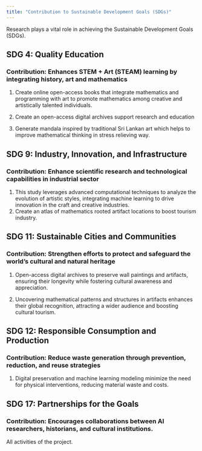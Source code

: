 ```yaml
---
title: "Contribution to Sustainable Development Goals (SDGs)"
---
```


Research plays a vital role in achieving the Sustainable Development Goals (SDGs).

## SDG 4: Quality Education

### Contribution: Enhances STEM + Art (STEAM) learning by integrating history, art and mathematics

1.  Create online open-access books that integrate mathematics and programming with art to promote mathematics among creative and artistically talented individuals.

2.  Create an open-access digital archives support research and education

3.  Generate mandala inspired by traditional Sri Lankan art which helps to improve mathematical thinking in stress relieving way.

## SDG 9: Industry, Innovation, and Infrastructure

### Contribution: Enhance scientific research and technological capabilities in industrial sector

1.  This study leverages advanced computational techniques to analyze the evolution of artistic styles, integrating machine learning to drive innovation in the craft and creative industries.
2.  Create an atlas of mathematics rooted artifact locations to boost tourism industry.

## SDG 11: Sustainable Cities and Communities

### Contribution: Strengthen efforts to protect and safeguard the world’s cultural and natural heritage

1.  Open-access digital archives to preserve wall paintings and artifacts, ensuring their longevity while fostering cultural awareness and appreciation.

2.  Uncovering mathematical patterns and structures in artifacts enhances their global recognition, attracting a wider audience and boosting cultural tourism.

## SDG 12: Responsible Consumption and Production

### Contribution: Reduce waste generation through prevention, reduction, and reuse strategies

1.  Digital preservation and machine learning modeling minimize the need for physical interventions, reducing material waste and costs.

## SDG 17: Partnerships for the Goals

### Contribution: Encourages collaborations between AI researchers, historians, and cultural institutions.

All activities of the project.
